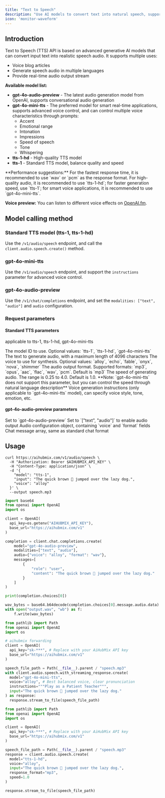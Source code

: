 ```yaml
---
title: "Text to Speech"
description: "Use AI models to convert text into natural speech, supporting multiple speech styles and output formats"
icon: 'monitor-waveform'
---
```


## Introduction

Text to Speech (TTS) API is based on advanced generative AI models that can convert input text into realistic speech audio. It supports multiple uses:

- Voice blog articles
- Generate speech audio in multiple languages
- Provide real-time audio output stream

**Available model list:**
- **gpt-4o-audio-preview** - The latest audio generation model from OpenAI, supports conversational audio generation
- **gpt-4o-mini-tts** - The preferred model for smart real-time applications, supports advanced voice control, and can control multiple voice characteristics through prompts:
  - Accent
  - Emotional range
  - Intonation
  - Impressions
  - Speed of speech
  - Tone
  - Whispering
- **tts-1-hd** - High-quality TTS model
- **tts-1** - Standard TTS model, balance quality and speed

<Tip>
**Performance suggestions:** For the fastest response time, it is recommended to use `wav` or `pcm` as the response format. For high-quality audio, it is recommended to use `tts-1-hd`; for faster generation speed, use `tts-1`; for smart voice applications, it is recommended to use `gpt-4o-mini-tts`.

**Voice preview:** You can listen to different voice effects on [OpenAI.fm](https://www.openai.fm/).
</Tip>

## Model calling method

### Standard TTS model (tts-1, tts-1-hd)
Use the `/v1/audio/speech` endpoint, and call the `client.audio.speech.create()` method.

### gpt-4o-mini-tts
Use the `/v1/audio/speech` endpoint, and support the `instructions` parameter for advanced voice control.

### gpt-4o-audio-preview
Use the `/v1/chat/completions` endpoint, and set the `modalities: ["text", "audio"]` and `audio` configuration.

### Request parameters

#### Standard TTS parameters 

applicable to tts-1, tts-1-hd, gpt-4o-mini-tts

<ParamField body="model" type="string" required>
  The model ID to use. Optional values: `tts-1`, `tts-1-hd`, `gpt-4o-mini-tts`
</ParamField>

<ParamField body="input" type="string" required>
  The text to generate audio, with a maximum length of 4096 characters
</ParamField>

<ParamField body="voice" type="string" required>
  The voice to use for synthesis. Optional values: `alloy`, `echo`, `fable`, `onyx`, `nova`, `shimmer`
</ParamField>

<ParamField body="response_format" type="string" optional>
  The audio output format. Supported formats: `mp3`, `opus`, `aac`, `flac`, `wav`, `pcm`. Default is `mp3`
</ParamField>

<ParamField body="speed" type="number" optional>
  The speed of generating audio. The range is 0.25 to 4.0. Default is 1.0. **Note: `gpt-4o-mini-tts` does not support this parameter, but you can control the speed through natural language description**
</ParamField>

<ParamField body="instructions" type="string" optional>
  Voice generation instructions (only applicable to `gpt-4o-mini-tts` model), can specify voice style, tone, emotion, etc.
</ParamField>

#### gpt-4o-audio-preview parameters

<ParamField body="model" type="string" required>
  Set to `gpt-4o-audio-preview`
</ParamField>

<ParamField body="modalities" type="array" required>
  Set to `["text", "audio"]` to enable audio output
</ParamField>

<ParamField body="audio" type="object" required>
  Audio configuration object, containing `voice` and `format` fields
</ParamField>

<ParamField body="messages" type="array" required>
  Chat message array, same as standard chat format
</ParamField>

## Usage

<CodeGroup>

```shell Curl
curl https://aihubmix.com/v1/audio/speech \
  -H "Authorization: Bearer $AIHUBMIX_API_KEY" \
  -H "Content-Type: application/json" \
  -d '{
    "model": "tts-1",
    "input": "The quick brown 🦊 jumped over the lazy dog.",
    "voice": "alloy"
  }' \
  --output speech.mp3
```

```py gpt-4o-audio-preview
import base64
from openai import OpenAI
import os

client = OpenAI(
  api_key=os.getenv("AIHUBMIX_API_KEY"),
  base_url="https://aihubmix.com/v1"
)

completion = client.chat.completions.create(
    model="gpt-4o-audio-preview",
    modalities=["text", "audio"],
    audio={"voice": "alloy", "format": "wav"},
    messages=[
        {
            "role": "user",
            "content": "The quick brown 🦊 jumped over the lazy dog."
        }
    ]
)

print(completion.choices[0])

wav_bytes = base64.b64decode(completion.choices[0].message.audio.data)
with open("output.wav", "wb") as f:
    f.write(wav_bytes)
```

```py gpt-4o-mini-tts
from pathlib import Path
from openai import OpenAI
import os

# aihubmix forwarding
client = OpenAI(
  api_key="sk-***", # Replace with your AiHubMix API key
  base_url="https://aihubmix.com/v1"
)

speech_file_path = Path(__file__).parent / "speech.mp3"
with client.audio.speech.with_streaming_response.create(
  model="gpt-4o-mini-tts",
  voice="alloy", # Best balanced voice, clear pronunciation
  instructions="""Play as a Patient Teacher""",
  input="The quick brown 🦊 jumped over the lazy dog."
) as response:
  response.stream_to_file(speech_file_path)
```

```py Standard TTS model
from pathlib import Path
from openai import OpenAI
import os

client = OpenAI(
  api_key="sk-***", # Replace with your AiHubMix API key
  base_url="https://aihubmix.com/v1"
)

speech_file_path = Path(__file__).parent / "speech.mp3"
response = client.audio.speech.create(
  model="tts-1-hd",
  voice="alloy",
  input="The quick brown 🦊 jumped over the lazy dog.",
  response_format="mp3",
  speed=1.0
)

response.stream_to_file(speech_file_path)
```

</CodeGroup>